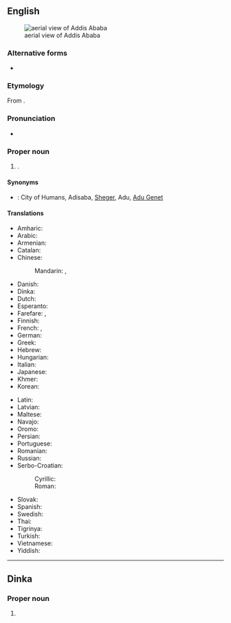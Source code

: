 ==English==
{{wikipedia}}
[[File:Addis Ababa aerial approach 2009-08-27 15-26-13.jpg|thumb|aerial view of Addis Ababa]]

===Alternative forms===
* {{l|en|Addis Abeba}}

===Etymology===
From {{bor|en|am|አዲስ አበባ||new flower}}.

===Pronunciation===
* {{IPA|en|/ˌædɪs ˈæbəbə/}}
{{rfap|en}}

===Proper noun===
{{en-proper noun|head=Addis Ababa}}

# {{place|en|capital city|c/Ethiopia}}.

====Synonyms====
* {{qualifier|nicknames}}: City of Humans, Adisaba, [[Sheger]], Adu, [[Adu Genet]]

====Translations====
{{trans-top|capital of Ethiopia}}
* Amharic: {{t|am|አዲስ አበባ|tr=ʾädis ʾäbäba}}
* Arabic: {{t+|ar|أَدِيس أَبَابَا|f}}
* Armenian: {{t+|hy|Ադիս Աբեբա}}
* Catalan: {{t|ca|Addis Abeba}}
* Chinese:
*: Mandarin: {{t+|cmn|亞的斯亞貝巴|sc=Hani}}, {{t+|cmn|亚的斯亚贝巴|tr=Yàdìsīyàbèibā|sc=Hani}}
* Danish: {{t|da|Addis Ababa}}
* Dinka: {{t|din|Addis Ababa}}
* Dutch: {{t+|nl|Addis Abeba|n}}
* Esperanto: {{t|eo|Adisabebo}}
* Farefare: {{t|gur|Adis-ababa}}, {{t|gur|Mõ-pʋʋgɔ-paalɛ}}
* Finnish: {{t+|fi|Addis Abeba}}
* French: {{t+|fr|Addis-Abeba}}, {{t|fr|Addis-Ababa}}
* German: {{t+|de|Addis Abeba}}
* Greek: {{t+|el|Αντίς Αμπέμπα|f}}
* Hebrew: {{t|he|אָדִיס אָבֶּבָּה|tr=adis ababa}}
* Hungarian: {{t+|hu|Addisz-Abeba}}
* Italian: {{t+|it|Addis Abeba}}
* Japanese: {{t+|ja|アジスアベバ|tr=Ajisuabeba}}
* Khmer: {{t+|km|អាឌីសអាបេបា}}
* Korean: {{t|ko|^아디스아바바}}
{{trans-mid}}
* Latin: {{t|la|Neanthopolis|f}}
* Latvian: {{t|lv|Adisabeba}}
* Maltese: {{t|mt|Addis Ababa|f}}
* Navajo: {{t|nv|Ádis Áwewah}}
* Oromo: {{t|om|Finfinnee}}
* Persian: {{t+|fa|آدیس آبابا|tr=âdis âbâbâ}}
* Portuguese: {{t+|pt|Adis Abeba|f}}
* Romanian: {{t|ro|Adis Abeba|f}}
* Russian: {{t+|ru|Адди́с-Абе́ба|f}}
* Serbo-Croatian:
*: Cyrillic: {{t|sh|Адис Абеба|f}}
*: Roman: {{t|sh|Adis Abeba|f}}
* Slovak: {{t+|sk|Addis Abeba|f}}
* Spanish: {{t+|es|Adís Abeba|f}}
* Swedish: {{t+|sv|Addis Abeba}}
* Thai: {{t|th|อาดดิสอาบาบา}}
* Tigrinya: {{t|ti|ኣዲስ ኣበባ}}
* Turkish: {{t|tr|Addis Ababa}}
* Vietnamese: {{t|vi|A-đi A-bê-ba}}
* Yiddish: {{t|yi|אַדיס אַבאַבאַ}}
{{trans-bottom}}

----

==Dinka==

===Proper noun===
{{head|din|proper noun}}

# {{place|din|capital city|c/Ethiopia|t1=Addis Ababa}}